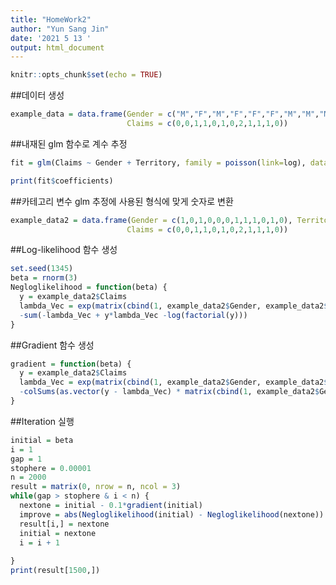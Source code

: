 ```yaml
---
title: "HomeWork2"
author: "Yun Sang Jin"
date: '2021 5 13 '
output: html_document
---
```


```r
knitr::opts_chunk$set(echo = TRUE)
```


##데이터 생성

```r

example_data = data.frame(Gender = c("M","F","M","F","F","F","M","M","M","F","M","F"), Territory = c("East","East","East","West","East","West","West","West","East","East","West","West"),
                          Claims = c(0,0,1,1,0,1,0,2,1,1,1,0))
```





##내재된 glm 함수로 계수 추정

```r
fit = glm(Claims ~ Gender + Territory, family = poisson(link=log), data = example_data)

print(fit$coefficients)
```




##카테고리 변수 glm 추정에 사용된 형식에 맞게 숫자로 변환

```r
example_data2 = data.frame(Gender = c(1,0,1,0,0,0,1,1,1,0,1,0), Territory = c(0,0,0,1,0,1,1,1,0,0,1,1),
                          Claims = c(0,0,1,1,0,1,0,2,1,1,1,0))
```




##Log-likelihood 함수 생성

```r
set.seed(1345)
beta = rnorm(3)
Negloglikelihood = function(beta) {
  y = example_data2$Claims
  lambda_Vec = exp(matrix(cbind(1, example_data2$Gender, example_data2$Territory), ncol = 3) %*% matrix(beta, nrow = 3))
  -sum(-lambda_Vec + y*lambda_Vec -log(factorial(y)))
}

```





##Gradient 함수 생성

```r
gradient = function(beta) {
  y = example_data2$Claims
  lambda_Vec = exp(matrix(cbind(1, example_data2$Gender, example_data2$Territory), ncol = 3) %*% matrix(beta, nrow = 3))
  -colSums(as.vector(y - lambda_Vec) * matrix(cbind(1, example_data2$Gender, example_data2$Territory), ncol = 3))
}
```





##Iteration  실행

```r
initial = beta
i = 1
gap = 1
stophere = 0.00001
n = 2000
result = matrix(0, nrow = n, ncol = 3)
while(gap > stophere & i < n) {
  nextone = initial - 0.1*gradient(initial)
  improve = abs(Negloglikelihood(initial) - Negloglikelihood(nextone))
  result[i,] = nextone
  initial = nextone
  i = i + 1
  
}
print(result[1500,])
```